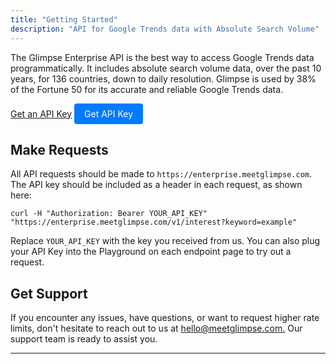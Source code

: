 ```yaml
---
title: "Getting Started"
description: "API for Google Trends data with Absolute Search Volume"
---
```


The Glimpse Enterprise API is the best way to access Google Trends data programmatically. It includes absolute search volume data, over the past 10 years, for 136 countries, down to daily resolution. Glimpse is used by 38% of the Fortune 50 for its accurate and reliable Google Trends data.

[Get an API Key](https://meetglimpse.com/#api)
<a href="https://meetglimpse.com/api" style="display: inline-block; padding: 8px 16px; background-color: #007BFF; color: white; text-decoration: none; border-radius: 4px;">Get API Key</a>

## Make Requests

All API requests should be made to `https://enterprise.meetglimpse.com`. The API key should be included as a header in each request, as shown here:

```
curl -H "Authorization: Bearer YOUR_API_KEY" "https://enterprise.meetglimpse.com/v1/interest?keyword=example"
```

Replace `YOUR_API_KEY` with the key you received from us. You can also plug your API Key into the Playground on each endpoint page to try out a request.

## Get Support

If you encounter any issues, have questions, or want to request higher rate limits, don't hesitate to reach out to us at [hello@meetglimpse.com.](mailto:hello@meetglimpse.com.) Our support team is ready to assist you.

---
